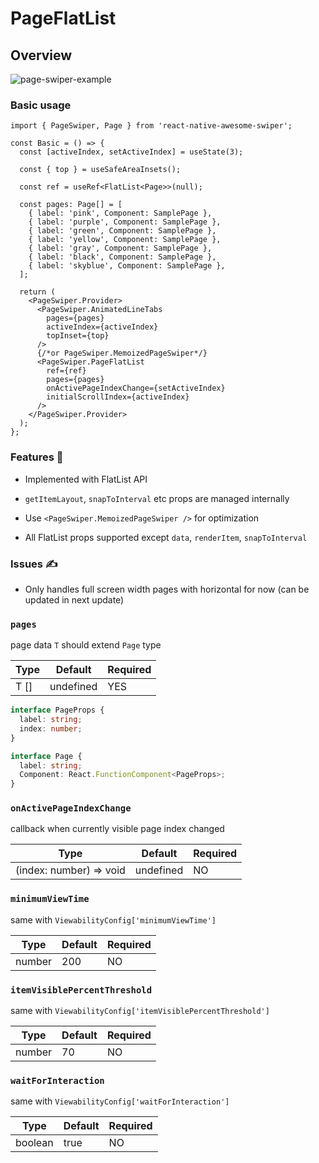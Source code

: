 
# PageFlatList

## Overview

<div className="sample-gif">
  <img src={gif} className="sample-gif-img" alt="page-swiper-example" />
</div>

### Basic usage

```tsx title="PageSwiperSample.tsx"
import { PageSwiper, Page } from 'react-native-awesome-swiper';

const Basic = () => {
  const [activeIndex, setActiveIndex] = useState(3);

  const { top } = useSafeAreaInsets();

  const ref = useRef<FlatList<Page>>(null);

  const pages: Page[] = [
    { label: 'pink', Component: SamplePage },
    { label: 'purple', Component: SamplePage },
    { label: 'green', Component: SamplePage },
    { label: 'yellow', Component: SamplePage },
    { label: 'gray', Component: SamplePage },
    { label: 'black', Component: SamplePage },
    { label: 'skyblue', Component: SamplePage },
  ];

  return (
    <PageSwiper.Provider>
      <PageSwiper.AnimatedLineTabs
        pages={pages}
        activeIndex={activeIndex}
        topInset={top}
      />
      {/*or PageSwiper.MemoizedPageSwiper*/}
      <PageSwiper.PageFlatList
        ref={ref}
        pages={pages}
        onActivePageIndexChange={setActiveIndex}
        initialScrollIndex={activeIndex}
      />
    </PageSwiper.Provider>
  );
};
```

### Features 🚀

- Implemented with FlatList API

- `getItemLayout`, `snapToInterval` etc props are managed internally

- Use `<PageSwiper.MemoizedPageSwiper />` for optimization

- All FlatList props supported except `data`, `renderItem`, `snapToInterval`

### Issues ✍️

- Only handles full screen width pages with horizontal for now (can be updated in next update)

### `pages`

page data `T` should extend `Page` type

| Type | Default   | Required |
| ---- | --------- | -------- |
| T [] | undefined | YES      |

```ts
interface PageProps {
  label: string;
  index: number;
}

interface Page {
  label: string;
  Component: React.FunctionComponent<PageProps>;
}
```

### `onActivePageIndexChange`

callback when currently visible page index changed

| Type                    | Default   | Required |
| ----------------------- | --------- | -------- |
| (index: number) => void | undefined | NO       |

### `minimumViewTime`

same with `ViewabilityConfig['minimumViewTime']`

| Type   | Default | Required |
| ------ | ------- | -------- |
| number | 200     | NO       |

### `itemVisiblePercentThreshold`

same with `ViewabilityConfig['itemVisiblePercentThreshold']`

| Type   | Default | Required |
| ------ | ------- | -------- |
| number | 70      | NO       |

### `waitForInteraction`

same with `ViewabilityConfig['waitForInteraction']`

| Type    | Default | Required |
| ------- | ------- | -------- |
| boolean | true    | NO       |
